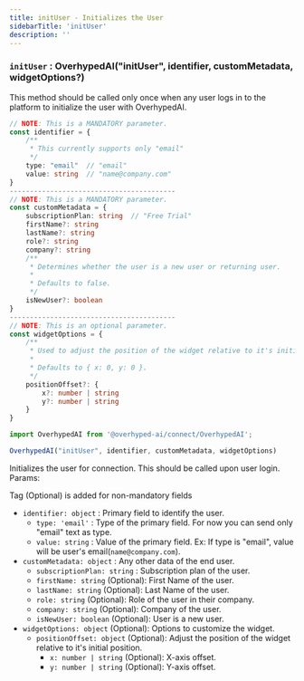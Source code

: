 ```yaml
---
title: initUser - Initializes the User
sidebarTitle: 'initUser'
description: ''
---
```


### `initUser` : OverhypedAI("initUser", identifier, customMetadata, widgetOptions?)

This method should be called only once when any user logs in to the platform to initialize the user with OverhypedAI.

```typescript
// NOTE: This is a MANDATORY parameter.
const identifier = {
    /**
     * This currently supports only "email"
     */
    type: "email"  // "email"
    value: string  // "name@company.com"
}
-----------------------------------------
// NOTE: This is a MANDATORY parameter.
const customMetadata = {
    subscriptionPlan: string  // "Free Trial"
    firstName?: string
    lastName?: string
    role?: string
    company?: string
    /**
     * Determines whether the user is a new user or returning user.
     *
     * Defaults to false.
     */
    isNewUser?: boolean
}
-----------------------------------------
// NOTE: This is an optional parameter.
const widgetOptions = {
    /**
     * Used to adjust the position of the widget relative to it's initial position.
     *
     * Defaults to { x: 0, y: 0 }.
     */
    positionOffset?: {
        x?: number | string
        y?: number | string
    }
}
```

```typescript {3}
import OverhypedAI from '@overhyped-ai/connect/OverhypedAI';

OverhypedAI("initUser", identifier, customMetadata, widgetOptions)
```

Initializes the user for connection. This should be called upon user login. Params:

<Tip>Tag (Optional) is added for non-mandatory fields</Tip>

* `identifier: object` : Primary field to identify the user.
  * `type: 'email'` : Type of the primary field. For now you can send only "email" text as type.
  * `value: string` : Value of the primary field. Ex: If type is "email", value will be user's email(`name@company.com`).
* `customMetadata: object` : Any other data of the end user.
  * `subscriptionPlan: string` : Subscription plan of the user.
  * `firstName: string` (Optional): First Name of the user.
  * `lastName: string` (Optional): Last Name of the user.
  * `role: string` (Optional): Role of the user in their company.
  * `company: string`  (Optional):  Company of the user.
  * `isNewUser: boolean`  (Optional):  User is a new user.
* `widgetOptions: object` (Optional): Options to customize the widget.
  * `positionOffset: object` (Optional): Adjust the position of the widget relative to it's initial position.
    * `x: number | string`  (Optional):  X-axis offset.
    * `y: number | string`  (Optional):  Y-axis offset.

